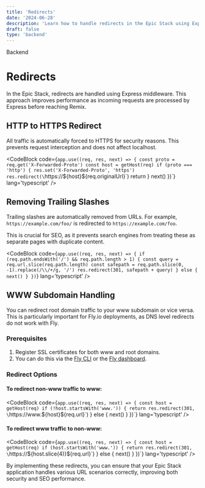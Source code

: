 ```yaml
---
title: 'Redirects'
date: '2024-06-28'
description: 'Learn how to handle redirects in the Epic Stack using Express middleware.'
draft: false
type: 'backend'
---
```



<GroupName>Backend</GroupName>

# Redirects

In the Epic Stack, redirects are handled using Express middleware. This approach improves performance as incoming requests are processed by Express before reaching Remix.

## HTTP to HTTPS Redirect

All traffic is automatically forced to HTTPS for security reasons. This prevents request interception and does not affect localhost.

<CodeBlock
  code={`app.use((req, res, next) => {
  const proto = req.get('X-Forwarded-Proto')
  const host = getHost(req)
  if (proto === 'http') {
    res.set('X-Forwarded-Proto', 'https')
    res.redirect(\`https://\${host}\${req.originalUrl}\`)
    return
  }
  next()
})`}
  lang='typescript'
/>

## Removing Trailing Slashes

Trailing slashes are automatically removed from URLs. For example, `https://example.com/foo/` is redirected to `https://example.com/foo`.

This is crucial for SEO, as it prevents search engines from treating these as separate pages with duplicate content.

<CodeBlock
  code={`app.use((req, res, next) => {
  if (req.path.endsWith('/') && req.path.length > 1) {
    const query = req.url.slice(req.path.length)
    const safepath = req.path.slice(0, -1).replace(/\\/+/g, '/')
    res.redirect(301, safepath + query)
  } else {
    next()
  }
})`}
  lang='typescript'
/>

## WWW Subdomain Handling

You can redirect root domain traffic to your www subdomain or vice versa. This is particularly important for Fly.io deployments, as DNS level redirects do not work with Fly.

### Prerequisites

1. Register SSL certificates for both www and root domains.
2. You can do this via the [Fly CLI](https://fly.io/docs/getting-started/working-with-fly-apps/#fly-io-and-custom-domains) or the [Fly dashboard](https://fly.io/dashboard/).

### Redirect Options

#### To redirect non-www traffic to www:

<CodeBlock
  code={`app.use((req, res, next) => {
  const host = getHost(req)
  if (!host.startsWith('www.')) {
    return res.redirect(301, \`https://www.\${host}\${req.url}\`)
  } else {
    next()
  }
})`}
  lang='typescript'
/>

#### To redirect www traffic to non-www:

<CodeBlock
  code={`app.use((req, res, next) => {
  const host = getHost(req)
  if (host.startsWith('www.')) {
    return res.redirect(301, \`https://\${host.slice(4)}\${req.url}\`)
  } else {
    next()
  }
})`}
  lang='typescript'
/>

By implementing these redirects, you can ensure that your Epic Stack application handles various URL scenarios correctly, improving both security and SEO performance.
